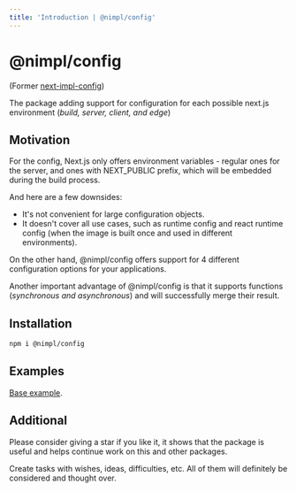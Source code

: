 ```yaml
---
title: 'Introduction | @nimpl/config'
---
```



# @nimpl/config

<PackageLinks npmName="@nimpl/config" githubName="nimpl-config" />

(Former [next-impl-config](https://www.npmjs.com/package/next-impl-config))

The package adding support for configuration for each possible next.js environment (*build, server, client, and edge*)

## Motivation

For the config, Next.js only offers environment variables - regular ones for the server, and ones with NEXT_PUBLIC prefix, which will be embedded during the build process.

And here are a few downsides:

- It's not convenient for large configuration objects.
- It doesn't cover all use cases, such as runtime config and react runtime config (when the image is built once and used in different environments).

On the other hand, @nimpl/config offers support for 4 different configuration options for your applications.

Another important advantage of @nimpl/config is that it supports functions (*synchronous and asynchronous*) and will successfully merge their result.

## Installation

```sh npm2yarn copy
npm i @nimpl/config
```

## Examples

[Base example](https://github.com/vordgi/nimpl-config/tree/main/example).

## Additional

Please consider giving a star if you like it, it shows that the package is useful and helps continue work on this and other packages.

Create tasks with wishes, ideas, difficulties, etc. All of them will definitely be considered and thought over.

